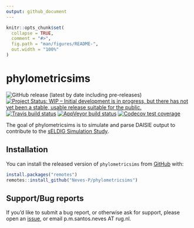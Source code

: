 ```yaml
---
output: github_document
---
```


<!-- README.md is generated from README.Rmd. Please edit that file -->

```r
knitr::opts_chunk$set(
  collapse = TRUE,
  comment = "#>",
  fig.path = "man/figures/README-",
  out.width = "100%"
)
```

# phylometricsims

<!-- badges: start -->
![GitHub release (latest by date including pre-releases)](https://img.shields.io/github/v/release/Neves-P/phylometricsims?include_prereleases)
[![Project Status: WIP – Initial development is in progress, but there has not yet been a stable, usable release suitable for the public.](https://www.repostatus.org/badges/latest/wip.svg)](https://www.repostatus.org/#wip)
[![Travis build status](https://travis-ci.com/Neves-P/phylometricsims.svg?branch=master)](https://travis-ci.com/Neves-P/phylometricsims)
[![AppVeyor build status](https://ci.appveyor.com/api/projects/status/github/Neves-P/phylometricsims?branch=master&svg=true)](https://ci.appveyor.com/project/Neves-P/phylometricsims)
[![Codecov test coverage](https://codecov.io/gh/Neves-P/phylometricsims/branch/master/graph/badge.svg)](https://codecov.io/gh/Neves-P/phylometricsims?branch=master)
<!-- badges: end -->

The goal of phylometricsims is to simulate and parse DAISIE output to contribute to the [sELDIG Simulation Study](https://github.com/sELDIG/SimulationStudy).

## Installation

You can install the released version of `phylometricsims` from [GitHub](https://github.com/Neves-P/phylometricsims) with:

``` r
install.packages("remotes")
remotes::install_github("Neves-P/phylometricsims")
```

## Support/Bug reports

If you'd like to submit a bug report, or otherwise ask for support, please open an [issue](https://github.com/Neves-P/phylometricsims/issues), or email p.m.santos.neves AT rug.nl.
